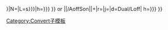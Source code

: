 {{convert/{{{2}}}/AoffSon|{{{1}}}|{{{3}}}|n={{{n}}}|l={{{l|{{{n}}}s}}}|N={{{n}}}|L={{{l|{{{n}}}s}}}|h={{{h|{{{n|}}}}}}<!--end-->}} or {{convert/{{#ifeq:{{{4}}}|def|{{{o}}}|{{{4}}}}}|{{{1}}}|{{{2}}}/AoffSon|{{{3}}}|{{{s}}}+{{{b}}}|r={{{r}}}|j={{{j}}}|d=Dual/Loff|<!--for hyphenated: -->h={{{h|{{{n}}}}}}<!--end-->}}<noinclude>

[[Category:Convert子模板]]
</noinclude>
